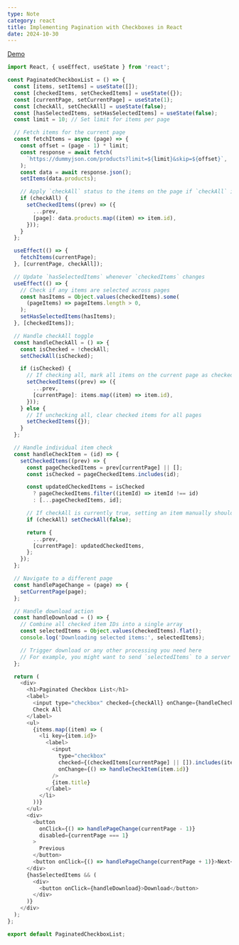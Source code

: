 ```yaml
---
type: Note
category: react
title: Implementing Pagination with Checkboxes in React
date: 2024-10-30
---
```


[Demo](https://stackblitz.com/edit/vitejs-vite-xp38rw)

```javascript
import React, { useEffect, useState } from 'react';

const PaginatedCheckboxList = () => {
  const [items, setItems] = useState([]);
  const [checkedItems, setCheckedItems] = useState({});
  const [currentPage, setCurrentPage] = useState(1);
  const [checkAll, setCheckAll] = useState(false);
  const [hasSelectedItems, setHasSelectedItems] = useState(false);
  const limit = 10; // Set limit for items per page

  // Fetch items for the current page
  const fetchItems = async (page) => {
    const offset = (page - 1) * limit;
    const response = await fetch(
      `https://dummyjson.com/products?limit=${limit}&skip=${offset}`,
    );
    const data = await response.json();
    setItems(data.products);

    // Apply `checkAll` status to the items on the page if `checkAll` is true
    if (checkAll) {
      setCheckedItems((prev) => ({
        ...prev,
        [page]: data.products.map((item) => item.id),
      }));
    }
  };

  useEffect(() => {
    fetchItems(currentPage);
  }, [currentPage, checkAll]);

  // Update `hasSelectedItems` whenever `checkedItems` changes
  useEffect(() => {
    // Check if any items are selected across pages
    const hasItems = Object.values(checkedItems).some(
      (pageItems) => pageItems.length > 0,
    );
    setHasSelectedItems(hasItems);
  }, [checkedItems]);

  // Handle checkAll toggle
  const handleCheckAll = () => {
    const isChecked = !checkAll;
    setCheckAll(isChecked);

    if (isChecked) {
      // If checking all, mark all items on the current page as checked
      setCheckedItems((prev) => ({
        ...prev,
        [currentPage]: items.map((item) => item.id),
      }));
    } else {
      // If unchecking all, clear checked items for all pages
      setCheckedItems({});
    }
  };

  // Handle individual item check
  const handleCheckItem = (id) => {
    setCheckedItems((prev) => {
      const pageCheckedItems = prev[currentPage] || [];
      const isChecked = pageCheckedItems.includes(id);

      const updatedCheckedItems = isChecked
        ? pageCheckedItems.filter((itemId) => itemId !== id)
        : [...pageCheckedItems, id];

      // If checkAll is currently true, setting an item manually should reset it to false
      if (checkAll) setCheckAll(false);

      return {
        ...prev,
        [currentPage]: updatedCheckedItems,
      };
    });
  };

  // Navigate to a different page
  const handlePageChange = (page) => {
    setCurrentPage(page);
  };

  // Handle download action
  const handleDownload = () => {
    // Combine all checked item IDs into a single array
    const selectedItems = Object.values(checkedItems).flat();
    console.log('Downloading selected items:', selectedItems);

    // Trigger download or any other processing you need here
    // For example, you might want to send `selectedItems` to a server
  };

  return (
    <div>
      <h1>Paginated Checkbox List</h1>
      <label>
        <input type="checkbox" checked={checkAll} onChange={handleCheckAll} />
        Check All
      </label>
      <ul>
        {items.map((item) => (
          <li key={item.id}>
            <label>
              <input
                type="checkbox"
                checked={(checkedItems[currentPage] || []).includes(item.id)}
                onChange={() => handleCheckItem(item.id)}
              />
              {item.title}
            </label>
          </li>
        ))}
      </ul>
      <div>
        <button
          onClick={() => handlePageChange(currentPage - 1)}
          disabled={currentPage === 1}
        >
          Previous
        </button>
        <button onClick={() => handlePageChange(currentPage + 1)}>Next</button>
      </div>
      {hasSelectedItems && (
        <div>
          <button onClick={handleDownload}>Download</button>
        </div>
      )}
    </div>
  );
};

export default PaginatedCheckboxList;
```
